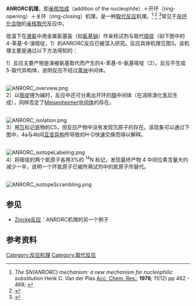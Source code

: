 '''ANRORC机理'''，即[[亲核加成|亲核加成]]（addition of the nucleophile）＋开环（ring-opening）＋关环（ring-closing）机理，是一种[[取代反应|取代反应]]机理。<ref>''The SN(ANRORC) mechanism: a new mechanism for nucleophilic substitution''
Henk C. Van der Plas [[Acc._Chem._Res.|Acc. Chem. Res.]]; '''1978'''; 11(12) pp 462 - 468; {{DOI|10.1021/ar50132a005}}</ref> <ref>{{cite journal en
|title = S-N(ANRORC) reactions in azaheterocycles containing an "inside" leaving group
|author = Vanderplas H. C.
|journal = Advances in Heterocyclic Chemistry
|volume = 74 
|pages = 9–86
|year = 1999 
|id = ISBN 978-0-12-020774-9}}</ref> <ref>{{cite journal en
|title = S-N(ANRORC) reactions in azaheterocycles containing an "inside" leaving group
|author = Vanderplas H. C.
|journal = Advances in Heterocyclic Chemistry
|volume = 74 
|pages = 87–151
|year = 1999 
|id = ISBN 978-0-12-020774-9}}</ref>常见于[[杂环化合物|杂环化合物]]的[[亲核取代|亲核取代]]反应中。

低温下在[[液氨|液氨]]中用金属氨基盐（如[[氨基钠|氨基钠]]）作亲核试剂与取代[[嘧啶|嘧啶]]（如下图中的4-苯基-6-溴嘧啶，1）的ANRORC反应已被深入研究。反应具体机理见图3。该机理主要是通过以下方法得知的：

1）反应主要产物是溴被氨基取代而产生的4-苯基-6-氨基嘧啶（2）。反应不生成5-取代异构体，说明反应不经过[[苯炔|苯炔]]中间体。

<br />
[[Image:ANRORC_overview.png|center]]
<br />

2）以[[哌啶|哌啶]]锂为碱时，反应中还可分离出开环的[[腈|腈]]中间体（在消除溴化氢后生成），同样否定了[[Meisenheimer中间体|Meisenheimer中间体]]的存在。

<br />
[[Image:ANRORC_isolation.png|center]]
<br />

3）用[[氘|氘]]标记底物的C5，但反应产物中没有发现氘原子的存在。该现象可以通过下图中，4a与4b间[[互变异构|互变异构]]所导致的H-D快速交换而得以解释。

<br />
[[Image:ANRORC_isotopeLabeling.png|center]]
<br />

4）将嘧啶的两个氮原子各用3%的 <sup>14</sup>N 标记，发现最终产物 4 中同位素含量大约减少一半，说明一个环氮原子已被所用试剂中的氮原子所替代。

<br />
[[Image:ANRORC_isotopeScrambling.png|center]]
<br />

==参见==
*[[Zincke反应|Zincke反应]]：ANRORC机理的另一个例子

==参考资料==
{{reflist}}

[[Category:反应机理|Category:反应机理]]
[[Category:取代反应|Category:取代反应]]